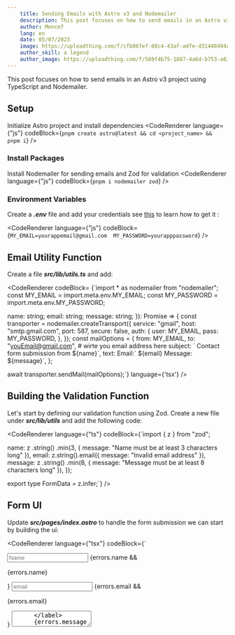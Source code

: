 ```yaml
---
    title: Sending Emails with Astro v3 and Nodemailer
    description: This post focuses on how to send emails in an Astro v3 project using TypeScript and Nodemailer.
    author: Moncef
    lang: en
    date: 05/07/2023
    image: https://uploadthing.com/f/cfb06fef-08c4-43af-adfe-d31448494acb-jktc8g.png
    author_skill: a legend
    author_image: https://uploadthing.com/f/569f4b75-1887-4a6d-b753-a63f33014bee_wolf.jpg
---
```


This post focuses on how to send emails in an Astro v3 project using TypeScript and Nodemailer.

## Setup
Initialize Astro project and install dependencies
<CodeRenderer
  language={"js"}
  codeBlock={`pnpm create astro@latest && cd <project_name> && pnpm i`}
/>
### Install Packages

Install Nodemailer for sending emails and Zod for validation
<CodeRenderer
  language={"js"}
  codeBlock={`pnpm i nodemailer zod`}
/>

### Environment Variables

Create a ***.env*** file and add your credentials see [this](https://support.google.com/mail/answer/185833?hl=en) to learn how to get it :

<CodeRenderer
  language={"js"}
  codeBlock={`MY_EMAIL=yourappemail@gmail.com 
MY_PASSWORD=yourapppassword`}
/>

## Email Utility Function

Create a file ***src/lib/utils.ts*** and add:

<CodeRenderer 
codeBlock=
{`import * as nodemailer from "nodemailer";
const MY_EMAIL = import.meta.env.MY_EMAIL;
const MY_PASSWORD = import.meta.env.MY_PASSWORD;

  name: string;
  email: string;
  message: string;
}): Promise<void> => {
  const transporter = nodemailer.createTransport({
    service: "gmail",
    host: "smtp.gmail.com",
    port: 587,
    secure: false,
    auth: {
      user: MY_EMAIL,
      pass: MY_PASSWORD,
    },
  });
    const mailOptions = {
    from: MY_EMAIL,
    to: "youEmail@gmail.com", # wirte you email address here
    subject: \` Contact form submission from \$\{name\}\`,
    text: Email:\` \$\{email\} Message: \$\{message\}\`,
  };

await transporter.sendMail(mailOptions);`}
language={'tsx'}
/>

## Building the Validation Function

Let's start by defining our validation function using Zod. Create a new file under ***src/lib/utils*** and add the following code:

<CodeRenderer
  language={"ts"}
  codeBlock={`import { z } from "zod";

  name: z
    .string()
    .min(3, { message: "Name must be at least 3 characters long" }),
  email: z.string().email({ message: "Invalid email address" }),
  message: z
    .string()
    .min(8, { message: "Message must be at least 8 characters long" }),
});

export type FormData = z.infer<typeof formDataSchema>;`}
/>

## Form UI

Update ***src/pages/index.astro*** to handle the form submission we can start by building the ui:

<CodeRenderer
  language={"tsx"}
  codeBlock={`<Layout description="email with astro demo" title="email with astro">
  <main class="text-primary-50 flex-1 bg-primary-500 w-full h-screen flex justify-center items-center rounded-xl p-6">
    <form method="POST" class="flex flex-col w-full gap-4">
      <input
        type="text"
        name="name"
        class="w-full rounded-lg h-12 px-2 bg-primary-600 placeholder:text-light-100"
        placeholder="Name"
      />
      {errors.name && <p>{errors.name}</p>}
      <input
        type="email"
        name="email"
        class="w-full rounded-lg h-12 px-2 bg-primary-600 placeholder:text-light-100"
        placeholder="email"
        required
      />
      {errors.email && <p>{errors.email}</p>}
      <label>
        <textarea
          name="message"
          required
          minlength="6"
          class="w-full rounded-lg h-36 resize-y px-2 bg-primary-600 placeholder:text-light-100"
          name="message"
          placeholder="Message"
        />
      </label>
      {errors.message && <p>{errors.message}</p>}
      <button class="h-12 w-full rounded-xl bg-light-50 dark:bg-dark-900 dark:text-light-50 text-dark-900">
        Register
      </button>
    </form>
  </main>
</Layout>`}
/>

## Building the contact form logic

After that, we can start building the contact form logic. Place the following code at the top of ***src/pages/index.astro***:

<CodeRenderer
  language={"ts"}
  codeBlock={`---

let errors = { name: "", email: "", message: "" };

if (Astro.request.method === "POST") {
try {
const data = await Astro.request.formData();
const name = data.get("name");
const email = data.get("email");
const message = data.get("message");

    const formData = formDataSchema.parse({
      name,
      email,
      message,
    });

    await sendEmail(formData).catch((error) => {
      console.error(\`An error occurred: \${error}\`);
    });

} catch (error) {
if (error instanceof z.ZodError) {
console.error(\`Validation error: \${error}\`);
} else {
console.error(\`An error occurred: \${error}\`);
 }}
}
---`}
/>

## The last steps

While ***nodemailer*** can only run in a Node.js runtime, Astro is a static site generator (SSG) by default. To switch Astro to server-side rendering (SSR) mode, you can run the following command in a Node.js environment:

<CodeRenderer
  language={"js"}
  codeBlock={`pnpm astro add node`}
/>

However, if you wish to deploy it serverlessly on Vercel, use this command instead:

<CodeRenderer
  language={"js"}
  codeBlock={`pnpm astro add vercel`}
/>

For more information on this subject, check out the [Astro SSR guide](https://docs.astro.build/en/guides/server-side-rendering).

That's it! You can now easily send emails directly from your Astro project using Nodemailer.

Happy coding! 
